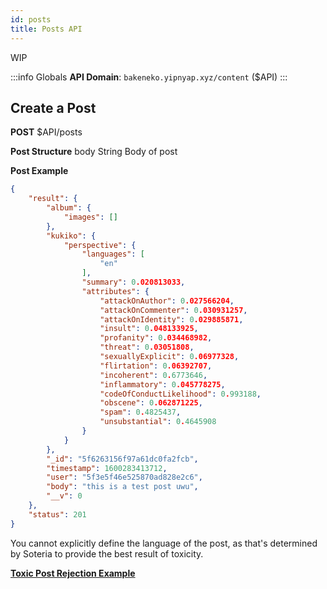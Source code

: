 ```yaml
---
id: posts
title: Posts API
---
```



WIP

:::info Globals
**API Domain**: `bakeneko.yipnyap.xyz/content` ($API)
:::

## Create a Post
**<Text color="#F6AD55">POST</Text>** $API/posts

**Post Structure**
<StructTable>
    <tr>
        <td>body</td>
        <td>String</td>
        <td>Body of post</td>
    </tr>
</StructTable>

**Post Example**
```json
{
    "result": {
        "album": {
            "images": []
        },
        "kukiko": {
            "perspective": {
                "languages": [
                    "en"
                ],
                "summary": 0.020813033,
                "attributes": {
                    "attackOnAuthor": 0.027566204,
                    "attackOnCommenter": 0.030931257,
                    "attackOnIdentity": 0.029885871,
                    "insult": 0.048133925,
                    "profanity": 0.034468982,
                    "threat": 0.03051808,
                    "sexuallyExplicit": 0.06977328,
                    "flirtation": 0.06392707,
                    "incoherent": 0.6773646,
                    "inflammatory": 0.045778275,
                    "codeOfConductLikelihood": 0.993188,
                    "obscene": 0.062871225,
                    "spam": 0.4825437,
                    "unsubstantial": 0.4645908
                }
            }
        },
        "_id": "5f6263156f97a61dc0fa2fcb",
        "timestamp": 1600283413712,
        "user": "5f3e5f46e525870ad828e2c6",
        "body": "this is a test post uwu",
        "__v": 0
    },
    "status": 201
}
```

You cannot explicitly define the language of the post, as that's determined by Soteria to provide the best result of
toxicity.

[**Toxic Post Rejection Example**](/docs/security/kukiko#kukiko-soteria)
